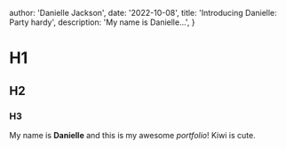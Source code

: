 
  author: 'Danielle Jackson',
  date: '2022-10-08',
  title: 'Introducing Danielle: Party hardy',
  description: 'My name is Danielle...',
}


# H1
## H2
### H3

My name is **Danielle** and this is my awesome _portfolio_! Kiwi is cute.
